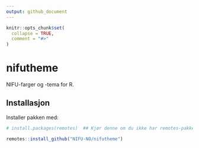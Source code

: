 ```yaml
---
output: github_document
---
```


```r
knitr::opts_chunk$set(
  collapse = TRUE,
  comment = "#>"
)
```

# nifutheme

<!-- badges: start -->
<!-- badges: end -->

NIFU-farger og -tema for R. 

## Installasjon

Installer pakken med:

```r
# install.packages(remotes)  ## Kjør denne om du ikke har remotes-pakken allerede

remotes::install_github("NIFU-NO/nifutheme")
```

